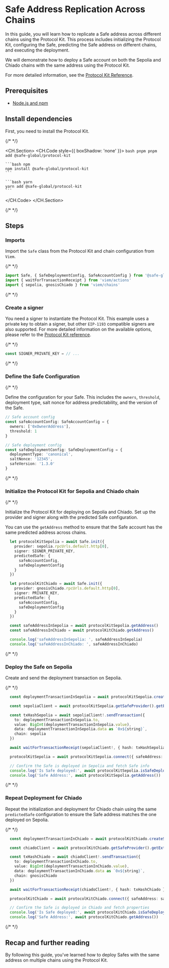 
# Safe Address Replication Across Chains

In this guide, you will learn how to replicate a Safe address across different chains using the Protocol Kit. This process includes initializing the Protocol Kit, configuring the Safe, predicting the Safe address on different chains, and executing the deployment.

We will demonstrate how to deploy a Safe account on both the Sepolia and Chiado chains with the same address using the Protocol Kit.

For more detailed information, see the [Protocol Kit Reference](../../../protocol-kit/reference/safe.mdx).

## Prerequisites

- [Node.js and npm](https://docs.npmjs.com/downloading-and-installing-node-js-and-npm)

## Install dependencies

First, you need to install the Protocol Kit.

{/* <!-- vale off --> */}

<CH.Section>
  <CH.Code style={{ boxShadow: 'none' }}>
    ```bash pnpm
    pnpm add @safe-global/protocol-kit
    ```

    ```bash npm
    npm install @safe-global/protocol-kit
    ```

    ```bash yarn
    yarn add @safe-global/protocol-kit
    ```
  </CH.Code>
</CH.Section>

{/* <!-- vale on --> */}

## Steps

<Steps>

### Imports

Import the `Safe` class from the Protocol Kit and chain configuration from `Viem`.

{/* <!-- vale off --> */}

```typescript
import Safe, { SafeDeploymentConfig, SafeAccountConfig } from '@safe-global/protocol-kit'
import { waitForTransactionReceipt } from 'viem/actions'
import { sepolia, gnosisChiado } from 'viem/chains'
```

{/* <!-- vale on --> */}

### Create a signer

You need a signer to instantiate the Protocol Kit. This example uses a private key to obtain a signer, but other `EIP-1193` compatible signers are also supported. For more detailed information on the available options, please refer to the [Protocol Kit reference](../../reference/safe.mdx#initialization).

{/* <!-- vale off --> */}

```typescript
const SIGNER_PRIVATE_KEY = // ...
```

{/* <!-- vale on --> */}

### Define the Safe Configuration

{/* <!-- vale off --> */}

Define the configuration for your Safe. This includes the `owners`, `threshold`, deployment type, salt nonce for address predictability, and the version of the Safe.

```typescript
// Safe account config
const safeAccountConfig: SafeAccountConfig = {
  owners: ['0xOwnerAddress'],
  threshold: 1
}

// Safe deployment config
const safeDeploymentConfig: SafeDeploymentConfig = {
  deploymentType: 'canonical',
  saltNonce: '12345',
  safeVersion: '1.3.0'
}
```

{/* <!-- vale on --> */}

### Initialize the Protocol Kit for Sepolia and Chiado chain

{/* <!-- vale off --> */}


Initialize the Protocol Kit for deploying on Sepolia and Chiado. Set up the provider and signer along with the predicted Safe configuration.

You can use the `getAddress` method to ensure that the Safe account has the same predicted address across chains.

```typescript
  let protocolKitSepolia = await Safe.init({
    provider: sepolia.rpcUrls.default.http[0],
    signer: SIGNER_PRIVATE_KEY,
    predictedSafe: {
      safeAccountConfig,
      safeDeploymentConfig
    }
  })

  let protocolKitChiado = await Safe.init({
    provider: gnosisChiado.rpcUrls.default.http[0],
    signer: PRIVATE_KEY,
    predictedSafe: {
      safeAccountConfig,
      safeDeploymentConfig
    }
  })

  const safeAddressInSepolia = await protocolKitSepolia.getAddress()
  const safeAddressInChiado = await protocolKitChiado.getAddress()

  console.log('safeAddressInSepolia: ', safeAddressInSepolia)
  console.log('safeAddressInChiado: ', safeAddressInChiado)
```

{/* <!-- vale on --> */}

### Deploy the Safe on Sepolia

Create and send the deployment transaction on Sepolia.

{/* <!-- vale off --> */}

```typescript
  const deploymentTransactionInSepolia = await protocolKitSepolia.createSafeDeploymentTransaction()

  const sepoliaClient = await protocolKitSepolia.getSafeProvider().getExternalSigner()

  const txHashSepolia = await sepoliaClient!.sendTransaction({
    to: deploymentTransactionInSepolia.to,
    value: BigInt(deploymentTransactionInSepolia.value),
    data: deploymentTransactionInSepolia.data as `0x${string}`,
    chain: sepolia
  })

  await waitForTransactionReceipt(sepoliaClient!, { hash: txHashSepolia })

  protocolKitSepolia = await protocolKitSepolia.connect({ safeAddress: safeAddressInSepolia })

  // Confirm the Safe is deployed in Sepolia and fetch Safe info
  console.log('Is Safe deployed:', await protocolKitSepolia.isSafeDeployed())
  console.log('Safe Address:', await protocolKitSepolia.getAddress())
```

{/* <!-- vale on --> */}

### Repeat Deployment for Chiado

Repeat the initialization and deployment for Chiado chain using the same `predictedSafe` configuration to ensure the Safe address matches the one deployed on Sepolia.

{/* <!-- vale off --> */}

```typescript
  const deploymentTransactionInChiado = await protocolKitChiado.createSafeDeploymentTransaction()

  const chiadoClient = await protocolKitChiado.getSafeProvider().getExternalSigner()

  const txHashChiado = await chiadoClient!.sendTransaction({
    to: deploymentTransactionInChiado.to,
    value: BigInt(deploymentTransactionInChiado.value),
    data: deploymentTransactionInChiado.data as `0x${string}`,
    chain: gnosisChiado
  })

  await waitForTransactionReceipt(chiadoClient!, { hash: txHashChiado })

  protocolKitChiado = await protocolKitChiado.connect({ safeAddress: safeAddressInChiado })

  // Confirm the Safe is deployed in Chiado and fetch properties
  console.log('Is Safe deployed:', await protocolKitChiado.isSafeDeployed())
  console.log('Safe Address:', await protocolKitChiado.getAddress())
```

{/* <!-- vale on --> */}

</Steps>

## Recap and further reading

By following this guide, you've learned how to deploy Safes with the same address on multiple chains using the Protocol Kit.
